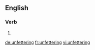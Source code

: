 ==English==

===Verb===
{{head|en|present participle}}

# {{present participle of|unfetter|lang=en|nocat=1}}

[[de:unfettering]]
[[fr:unfettering]]
[[vi:unfettering]]